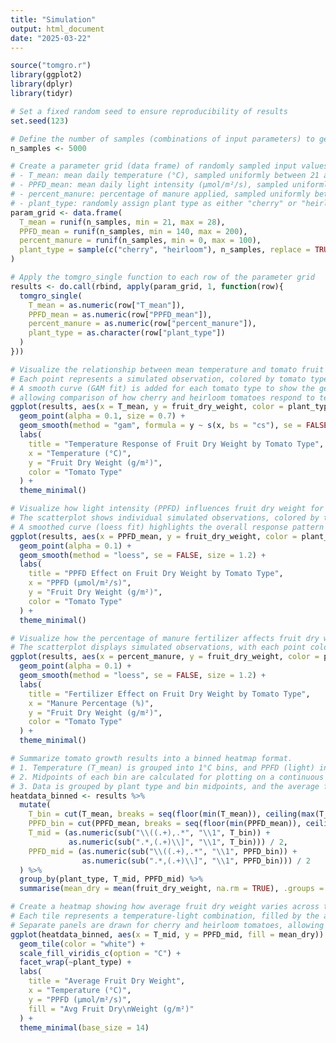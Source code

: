 ```yaml
---
title: "Simulation"
output: html_document
date: "2025-03-22"
---
```


```r
source("tomgro.r")
library(ggplot2)
library(dplyr)
library(tidyr)
```

```r
# Set a fixed random seed to ensure reproducibility of results 
set.seed(123)

# Define the number of samples (combinations of input parameters) to generate
n_samples <- 5000 

# Create a parameter grid (data frame) of randomly sampled input values
# - T_mean: mean daily temperature (°C), sampled uniformly between 21 and 28
# - PPFD_mean: mean daily light intensity (µmol/m²/s), sampled uniformly between 140 and 200
# - percent_manure: percentage of manure applied, sampled uniformly between 0% and 100%
# - plant_type: randomly assign plant type as either "cherry" or "heirloom"
param_grid <- data.frame(
  T_mean = runif(n_samples, min = 21, max = 28),
  PPFD_mean = runif(n_samples, min = 140, max = 200),
  percent_manure = runif(n_samples, min = 0, max = 100),
  plant_type = sample(c("cherry", "heirloom"), n_samples, replace = TRUE)
)

```


```r
# Apply the tomgro_single function to each row of the parameter grid
results <- do.call(rbind, apply(param_grid, 1, function(row){
  tomgro_single(
    T_mean = as.numeric(row["T_mean"]),
    PPFD_mean = as.numeric(row["PPFD_mean"]),
    percent_manure = as.numeric(row["percent_manure"]),
    plant_type = as.character(row["plant_type"])
  )
}))

```


```r
# Visualize the relationship between mean temperature and tomato fruit dry weight.
# Each point represents a simulated observation, colored by tomato type.
# A smooth curve (GAM fit) is added for each tomato type to show the general trend,
# allowing comparison of how cherry and heirloom tomatoes respond to temperature.
ggplot(results, aes(x = T_mean, y = fruit_dry_weight, color = plant_type)) +
  geom_point(alpha = 0.1, size = 0.7) + 
  geom_smooth(method = "gam", formula = y ~ s(x, bs = "cs"), se = FALSE, size = 1.2) +
  labs(
    title = "Temperature Response of Fruit Dry Weight by Tomato Type",
    x = "Temperature (°C)",
    y = "Fruit Dry Weight (g/m²)",
    color = "Tomato Type"
  ) +
  theme_minimal()

```

```r
# Visualize how light intensity (PPFD) influences fruit dry weight for cherry and heirloom tomatoes.
# The scatterplot shows individual simulated observations, colored by tomato type.
# A smoothed curve (loess fit) highlights the overall response pattern of each tomato type
ggplot(results, aes(x = PPFD_mean, y = fruit_dry_weight, color = plant_type)) +
  geom_point(alpha = 0.1) + 
  geom_smooth(method = "loess", se = FALSE, size = 1.2) +  
  labs(
    title = "PPFD Effect on Fruit Dry Weight by Tomato Type",
    x = "PPFD (μmol/m²/s)",
    y = "Fruit Dry Weight (g/m²)",
    color = "Tomato Type"
  ) +
  theme_minimal()

```

```r
# Visualize how the percentage of manure fertilizer affects fruit dry weight for cherry and heirloom tomatoes.
# The scatterplot displays simulated observations, with each point colored by tomato type.
ggplot(results, aes(x = percent_manure, y = fruit_dry_weight, color = plant_type)) +
  geom_point(alpha = 0.1) +
  geom_smooth(method = "loess", se = FALSE, size = 1.2) +
  labs(
    title = "Fertilizer Effect on Fruit Dry Weight by Tomato Type",
    x = "Manure Percentage (%)",
    y = "Fruit Dry Weight (g/m²)",
    color = "Tomato Type"
  ) +
  theme_minimal()

```




```r
# Summarize tomato growth results into a binned heatmap format.
# 1. Temperature (T_mean) is grouped into 1°C bins, and PPFD (light) into 10-unit bins.
# 2. Midpoints of each bin are calculated for plotting on a continuous scale.
# 3. Data is grouped by plant type and bin midpoints, and the average fruit dry weight is computed.
heatdata_binned <- results %>%
  mutate(
    T_bin = cut(T_mean, breaks = seq(floor(min(T_mean)), ceiling(max(T_mean)), by = 1)),
    PPFD_bin = cut(PPFD_mean, breaks = seq(floor(min(PPFD_mean)), ceiling(max(PPFD_mean)), by = 10)),
    T_mid = (as.numeric(sub("\\((.+),.*", "\\1", T_bin)) + 
             as.numeric(sub(".*,(.+)\\]", "\\1", T_bin))) / 2,
    PPFD_mid = (as.numeric(sub("\\((.+),.*", "\\1", PPFD_bin)) + 
                as.numeric(sub(".*,(.+)\\]", "\\1", PPFD_bin))) / 2
  ) %>%
  group_by(plant_type, T_mid, PPFD_mid) %>%
  summarise(mean_dry = mean(fruit_dry_weight, na.rm = TRUE), .groups = "drop")

# Create a heatmap showing how average fruit dry weight varies across temperature and light conditions.
# Each tile represents a temperature-light combination, filled by the average dry weight value.
# Separate panels are drawn for cherry and heirloom tomatoes, allowing direct comparison.
ggplot(heatdata_binned, aes(x = T_mid, y = PPFD_mid, fill = mean_dry)) +
  geom_tile(color = "white") +
  scale_fill_viridis_c(option = "C") +
  facet_wrap(~plant_type) +
  labs(
    title = "Average Fruit Dry Weight",
    x = "Temperature (°C)",
    y = "PPFD (µmol/m²/s)",
    fill = "Avg Fruit Dry\nWeight (g/m²)"
  ) +
  theme_minimal(base_size = 14)


```

